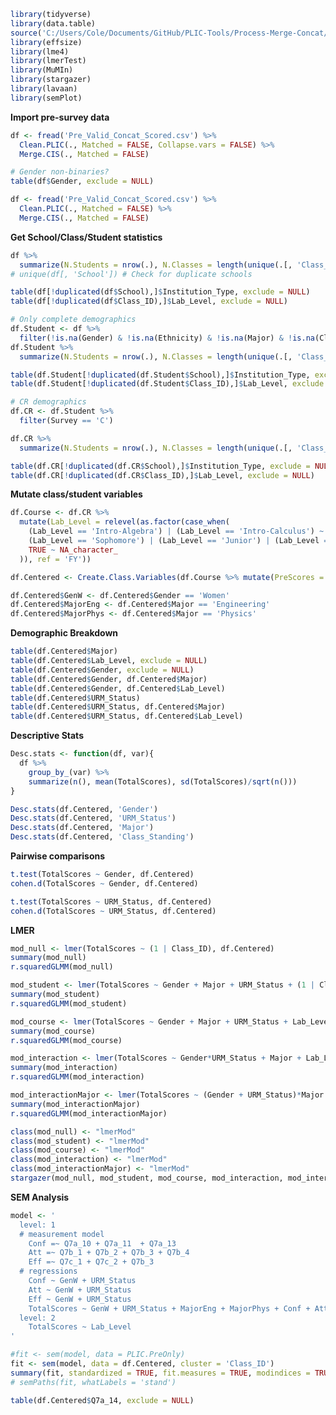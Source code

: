 ```r
library(tidyverse)
library(data.table)
source('C:/Users/Cole/Documents/GitHub/PLIC-Tools/Process-Merge-Concat/PLIC_DataProcessing.R')
library(effsize)
library(lme4)
library(lmerTest)
library(MuMIn)
library(stargazer)
library(lavaan)
library(semPlot)
```

**Import pre-survey data**
```r
df <- fread('Pre_Valid_Concat_Scored.csv') %>%
  Clean.PLIC(., Matched = FALSE, Collapse.vars = FALSE) %>%
  Merge.CIS(., Matched = FALSE)

# Gender non-binaries?
table(df$Gender, exclude = NULL)

df <- fread('Pre_Valid_Concat_Scored.csv') %>%
  Clean.PLIC(., Matched = FALSE) %>%
  Merge.CIS(., Matched = FALSE)
```

**Get School/Class/Student statistics**
```r
df %>%
  summarize(N.Students = nrow(.), N.Classes = length(unique(.[, 'Class_ID'])), N.Schools = length(unique(.[, 'School'])))
# unique(df[, 'School']) # Check for duplicate schools

table(df[!duplicated(df$School),]$Institution_Type, exclude = NULL)
table(df[!duplicated(df$Class_ID),]$Lab_Level, exclude = NULL)

# Only complete demographics
df.Student <- df %>%
  filter(!is.na(Gender) & !is.na(Ethnicity) & !is.na(Major) & !is.na(Class_Standing))
df.Student %>%
  summarize(N.Students = nrow(.), N.Classes = length(unique(.[, 'Class_ID'])), N.Schools = length(unique(.[, 'School'])))

table(df.Student[!duplicated(df.Student$School),]$Institution_Type, exclude = NULL)
table(df.Student[!duplicated(df.Student$Class_ID),]$Lab_Level, exclude = NULL)

# CR demographics
df.CR <- df.Student %>%
  filter(Survey == 'C')

df.CR %>%
  summarize(N.Students = nrow(.), N.Classes = length(unique(.[, 'Class_ID'])), N.Schools = length(unique(.[, 'School'])))

table(df.CR[!duplicated(df.CR$School),]$Institution_Type, exclude = NULL)
table(df.CR[!duplicated(df.CR$Class_ID),]$Lab_Level, exclude = NULL)
```

**Mutate class/student variables**
```r
df.Course <- df.CR %>%
  mutate(Lab_Level = relevel(as.factor(case_when(
    (Lab_Level == 'Intro-Algebra') | (Lab_Level == 'Intro-Calculus') ~ 'FY',
    (Lab_Level == 'Sophomore') | (Lab_Level == 'Junior') | (Lab_Level == 'Senior') ~ 'BFY',
    TRUE ~ NA_character_
  )), ref = 'FY'))

df.Centered <- Create.Class.Variables(df.Course %>% mutate(PreScores = TotalScores))

df.Centered$GenW <- df.Centered$Gender == 'Women'
df.Centered$MajorEng <- df.Centered$Major == 'Engineering'
df.Centered$MajorPhys <- df.Centered$Major == 'Physics'
```

**Demographic Breakdown**
```r
table(df.Centered$Major)
table(df.Centered$Lab_Level, exclude = NULL)
table(df.Centered$Gender, exclude = NULL)
table(df.Centered$Gender, df.Centered$Major)
table(df.Centered$Gender, df.Centered$Lab_Level)
table(df.Centered$URM_Status)
table(df.Centered$URM_Status, df.Centered$Major)
table(df.Centered$URM_Status, df.Centered$Lab_Level)
```

**Descriptive Stats**
```r
Desc.stats <- function(df, var){
  df %>%
    group_by_(var) %>%
    summarize(n(), mean(TotalScores), sd(TotalScores)/sqrt(n()))
}

Desc.stats(df.Centered, 'Gender')
Desc.stats(df.Centered, 'URM_Status')
Desc.stats(df.Centered, 'Major')
Desc.stats(df.Centered, 'Class_Standing')
```

**Pairwise comparisons**
```r
t.test(TotalScores ~ Gender, df.Centered)
cohen.d(TotalScores ~ Gender, df.Centered)

t.test(TotalScores ~ URM_Status, df.Centered)
cohen.d(TotalScores ~ URM_Status, df.Centered)
```

**LMER**
```r
mod_null <- lmer(TotalScores ~ (1 | Class_ID), df.Centered)
summary(mod_null)
r.squaredGLMM(mod_null)

mod_student <- lmer(TotalScores ~ Gender + Major + URM_Status + (1 | Class_ID), df.Centered)
summary(mod_student)
r.squaredGLMM(mod_student)

mod_course <- lmer(TotalScores ~ Gender + Major + URM_Status + Lab_Level + (1 | Class_ID), df.Centered)
summary(mod_course)
r.squaredGLMM(mod_course)

mod_interaction <- lmer(TotalScores ~ Gender*URM_Status + Major + Lab_Level + (1 | Class_ID), df.Centered)
summary(mod_interaction)
r.squaredGLMM(mod_interaction)

mod_interactionMajor <- lmer(TotalScores ~ (Gender + URM_Status)*Major + Lab_Level + (1 | Class_ID), df.Centered)
summary(mod_interactionMajor)
r.squaredGLMM(mod_interactionMajor)

class(mod_null) <- "lmerMod"
class(mod_student) <- "lmerMod"
class(mod_course) <- "lmerMod"
class(mod_interaction) <- "lmerMod"
class(mod_interactionMajor) <- "lmerMod"
stargazer(mod_null, mod_student, mod_course, mod_interaction, mod_interactionMajor, star.cutoffs = c(0.05, 0.01, 0.001), intercept.bottom = FALSE, out = 'Pre.html', intercept.top = TRUE, omit.stat = 'all')
```

**SEM Analysis**
```r
model <- '
  level: 1
  # measurement model
    Conf =~ Q7a_10 + Q7a_11  + Q7a_13
    Att =~ Q7b_1 + Q7b_2 + Q7b_3 + Q7b_4
    Eff =~ Q7c_1 + Q7c_2 + Q7b_3
  # regressions
    Conf ~ GenW + URM_Status
    Att ~ GenW + URM_Status
    Eff ~ GenW + URM_Status
    TotalScores ~ GenW + URM_Status + MajorEng + MajorPhys + Conf + Att + Eff
  level: 2
    TotalScores ~ Lab_Level
'

#fit <- sem(model, data = PLIC.PreOnly)
fit <- sem(model, data = df.Centered, cluster = 'Class_ID')
summary(fit, standardized = TRUE, fit.measures = TRUE, modindices = TRUE)
# semPaths(fit, whatLabels = 'stand')
```

```r
table(df.Centered$Q7a_14, exclude = NULL)
```

